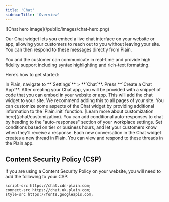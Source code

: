 ```yaml
---
title: 'Chat'
sidebarTitle: 'Overview'
---
```


<Frame>![Chat hero image](/public/images/chat-hero.png)</Frame>

Our Chat widget lets you embed a live chat interface on your website or app, allowing your customers to reach out to you without leaving your site. You can then respond to these messages directly from Plain.

You and the customer can communicate in real-time and provide high fidelity support including syntax highlighting and rich-text formatting.

Here’s how to get started:

<Steps>
  <Step title="Create your Chat app">
    In Plain, navigate to **`Settings`** > **`Chat`**. 
    Press **`Create a Chat App`**.
  </Step>
  <Step title="Add Chat to your webpage(s)">
    After creating your Chat app, you will be provided with a snippet of code that you can embed in
    your website or app. This will add the chat widget to your site. We recommend adding this to all
    pages of your site.
  </Step>
  <Step title="Customize your Chat experience">
    You can customize some aspects of the Chat widget by providing additional information to the
    `Plain.init` function. [Learn more about customization here](/chat/customization).
  </Step>
  <Step title="Add conditional auto-responses">
    You can add conditional auto-responses to chat by heading to the "auto-responses" section of
    your workplace settings. Set conditions based on tier or business hours, and let your customers
    know when they'll receive a response.
  </Step>
  <Step title="Viewing Chats in Plain">
    Each new conversation in the Chat widget creates a new thread in Plain. You can view and respond
    to these threads in the Plain app.
  </Step>
</Steps>

## Content Security Policy (CSP)

If you are using a Content Security Policy on your website, you will need to add the following to your CSP:

```text
script-src https://chat.cdn-plain.com;
connect-src https://chat.uk.plain.com;
style-src https://fonts.googleapis.com;
```
